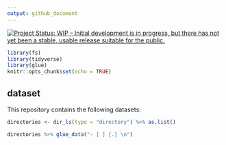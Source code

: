 ```yaml
--- 
output: github_document
---
```


<a href="http://www.repostatus.org/#wip"><img src="http://www.repostatus.org/badges/latest/wip.svg" alt="Project Status: WIP – Initial development is in progress, but there has not yet been a stable, usable release suitable for the public." /></a>


```r
library(fs)
library(tidyverse)
library(glue)
knitr::opts_chunk$set(echo = TRUE)
```

## dataset

This repository contains the following datasets:

```r

directories <- dir_ls(type = "directory") %>% as.list() 

directories %>% glue_data("- [ ] {.} \n")

```

